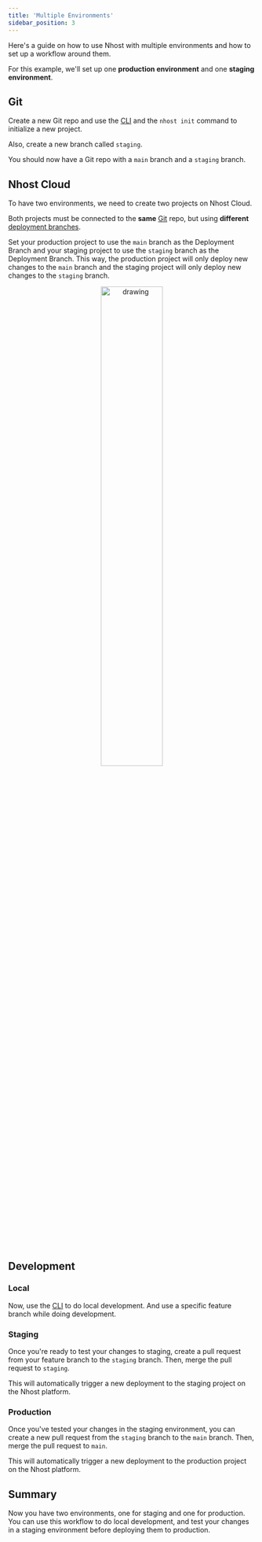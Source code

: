 ```yaml
---
title: 'Multiple Environments'
sidebar_position: 3
---
```


Here's a guide on how to use Nhost with multiple environments and how to set up a workflow around them.

For this example, we'll set up one **production environment** and one **staging environment**.

## Git

Create a new Git repo and use the [CLI](/cli) and the `nhost init` command to initialize a new project.

Also, create a new branch called `staging`.

You should now have a Git repo with a `main` branch and a `staging` branch.

## Nhost Cloud

To have two environments, we need to create two projects on Nhost Cloud.

Both projects must be connected to the **same** [Git](/platform/git) repo, but using **different** [deployment branches](/platform/git#deployment-branch).

Set your production project to use the `main` branch as the Deployment Branch and your staging project to use the `staging` branch as the Deployment Branch. This way, the production project will only deploy new changes to the `main` branch and the staging project will only deploy new changes to the `staging` branch.

<center>
  <img src="/img/github-integration/deployment-branch.png" alt="drawing" width="50%" />
</center>

## Development

### Local

Now, use the [CLI](/cli) to do local development. And use a specific feature branch while doing development.

### Staging

Once you're ready to test your changes to staging, create a pull request from your feature branch to the `staging` branch. Then, merge the pull request to `staging`.

This will automatically trigger a new deployment to the staging project on the Nhost platform.

### Production

Once you've tested your changes in the staging environment, you can create a new pull request from the `staging` branch to the `main` branch. Then, merge the pull request to `main`.

This will automatically trigger a new deployment to the production project on the Nhost platform.

## Summary

Now you have two environments, one for staging and one for production. You can use this workflow to do local development, and test your changes in a staging environment before deploying them to production.
